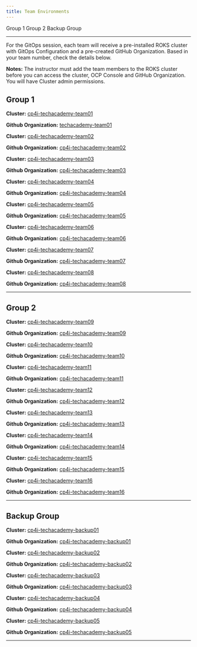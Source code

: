 ```yaml
---
title: Team Environments
---
```


<AnchorLinks>
  <AnchorLink>Group 1</AnchorLink>
  <AnchorLink>Group 2</AnchorLink>
  <AnchorLink>Backup Group</AnchorLink>
</AnchorLinks>

***

For the GitOps session, each team will receive a pre-installed ROKS cluster with GitOps Configuration and a pre-created GitHub Organization. Based in your team number, check the details below.

**Notes:**
The instructor must add the team members to the ROKS cluster before you can access the cluster, OCP Console and GitHub Organization. You will have Cluster admin permissions.

<Accordion>

## Group 1

<AccordionItem title="Team 01">

**Cluster:** <a href="https://cloud.ibm.com/kubernetes/clusters/cajl4ogd06vd2kovr4fg/overview?platformType=openshift&region=us-south&resourceGroup=1de7957c5e71427fa3e4be688072cc8b" target="_blank">cp4i-techacademy-team01</a>


**Github Organization:** <a href="https://github.com/techacademy-team01" target="_blank">techacademy-team01</a>


</AccordionItem>

<AccordionItem title="Team 02">

**Cluster:** <a href="https://cloud.ibm.com/kubernetes/clusters/caj2o6kd05i9d7c36sn0/overview?platformType=openshift&region=us-south&resourceGroup=1de7957c5e71427fa3e4be688072cc8b" target="_blank">cp4i-techacademy-team02</a>


**Github Organization:** <a href="https://github.com/cp4i-techacademy-team02" target="_blank">cp4i-techacademy-team02</a>


</AccordionItem>

<AccordionItem title="Team 03">

**Cluster:** <a href="https://cloud.ibm.com/kubernetes/clusters/caj2o8jd0vauu7436sng/overview?platformType=openshift&region=us-south&resourceGroup=1de7957c5e71427fa3e4be688072cc8b" target="_blank">cp4i-techacademy-team03</a>


**Github Organization:** <a href="https://github.com/cp4i-techacademy-team03" target="_blank">cp4i-techacademy-team03</a>


</AccordionItem>

<AccordionItem title="Team 04">

**Cluster:** <a href="https://cloud.ibm.com/kubernetes/clusters/caj2oadd0k9kvajq3qh0/overview?platformType=openshift&region=us-south&resourceGroup=1de7957c5e71427fa3e4be688072cc8b" target="_blank">cp4i-techacademy-team04</a>


**Github Organization:** <a href="https://github.com/cp4i-techacademy-team04" target="_blank">cp4i-techacademy-team04</a>


</AccordionItem>

<AccordionItem title="Team 05">

**Cluster:** <a href="https://cloud.ibm.com/kubernetes/clusters/caj2oc6d0akjdlttaap0/overview?platformType=openshift&region=us-south&resourceGroup=1de7957c5e71427fa3e4be688072cc8b" target="_blank">cp4i-techacademy-team05</a>


**Github Organization:** <a href="https://github.com/cp4i-techacademy-team05" target="_blank">cp4i-techacademy-team05</a>


</AccordionItem>

<AccordionItem title="Team 06">

**Cluster:** <a href="https://cloud.ibm.com/kubernetes/clusters/caj2oe4d0c17jcironj0/overview?platformType=openshift&region=us-south&resourceGroup=1de7957c5e71427fa3e4be688072cc8b" target="_blank">cp4i-techacademy-team06</a>


**Github Organization:** <a href="https://github.com/cp4i-techacademy-team06" target="_blank">cp4i-techacademy-team06</a>


</AccordionItem>

<AccordionItem title="Team 07">

**Cluster:** <a href="https://cloud.ibm.com/kubernetes/clusters/caj2ogdd0200or69fo5g/overview?platformType=openshift&region=us-south&resourceGroup=1de7957c5e71427fa3e4be688072cc8b" target="_blank">cp4i-techacademy-team07</a>


**Github Organization:** <a href="https://github.com/cp4i-techacademy-team07" target="_blank">cp4i-techacademy-team07</a>


</AccordionItem>

<AccordionItem title="Team 08">

**Cluster:** <a href="https://cloud.ibm.com/kubernetes/clusters/cak9dn3d0o5nb2k2t2r0/overview?platformType=openshift&region=us-south&resourceGroup=1de7957c5e71427fa3e4be688072cc8b" target="_blank">cp4i-techacademy-team08</a>


**Github Organization:** <a href="https://github.com/cp4i-techacademy-team08" target="_blank">cp4i-techacademy-team08</a>


</AccordionItem>

***

## Group 2

<AccordionItem title="Team 09">

**Cluster:** <a href="https://cloud.ibm.com/kubernetes/clusters/cakedeod0k12iupvvhmg/overview?platformType=openshift&region=us-south&resourceGroup=1de7957c5e71427fa3e4be688072cc8b" target="_blank">cp4i-techacademy-team09</a>


**Github Organization:** <a href="https://github.com/cp4i-techacademy-team09" target="_blank">cp4i-techacademy-team09</a>


</AccordionItem>

<AccordionItem title="Team 10">

**Cluster:** <a href="https://cloud.ibm.com/kubernetes/clusters/cak9ds6d0fpipgk3u0l0/overview?platformType=openshift&region=us-south&resourceGroup=1de7957c5e71427fa3e4be688072cc8b" target="_blank">cp4i-techacademy-team10</a>


**Github Organization:** <a href="https://github.com/cp4i-techacademy-team10" target="_blank">cp4i-techacademy-team10</a>


</AccordionItem>

<AccordionItem title="Team 11">

**Cluster:** <a href="https://cloud.ibm.com/kubernetes/clusters/cak9dv5d04job3gpssug/overview?platformType=openshift&region=us-south&resourceGroup=1de7957c5e71427fa3e4be688072cc8b" target="_blank">cp4i-techacademy-team11</a>


**Github Organization:** <a href="https://github.com/cp4i-techacademy-team11" target="_blank">cp4i-techacademy-team11</a>


</AccordionItem>

<AccordionItem title="Team 12">

**Cluster:** <a href="https://cloud.ibm.com/kubernetes/clusters/cak9e18d0ao8pe6rjjeg/overview?platformType=openshift&region=us-south&resourceGroup=1de7957c5e71427fa3e4be688072cc8b" target="_blank">cp4i-techacademy-team12</a>


**Github Organization:** <a href="https://github.com/cp4i-techacademy-team12" target="_blank">cp4i-techacademy-team12</a>


</AccordionItem>

<AccordionItem title="Team 13">

**Cluster:** <a href="https://cloud.ibm.com/kubernetes/clusters/cak9e43d0t1g5i4cftl0/overview?platformType=openshift&region=us-south&resourceGroup=1de7957c5e71427fa3e4be688072cc8b" target="_blank">cp4i-techacademy-team13</a>


**Github Organization:** <a href="https://github.com/cp4i-techacademy-team13" target="_blank">cp4i-techacademy-team13</a>


</AccordionItem>

<AccordionItem title="Team 14">

**Cluster:** <a href="https://cloud.ibm.com/kubernetes/clusters/cak9e6vd0tg396kmkrng/overview?platformType=openshift&region=us-south&resourceGroup=1de7957c5e71427fa3e4be688072cc8b" target="_blank">cp4i-techacademy-team14</a>


**Github Organization:** <a href="https://github.com/cp4i-techacademy-team14" target="_blank">cp4i-techacademy-team14</a>


</AccordionItem>

<AccordionItem title="Team 15">

**Cluster:** <a href="https://cloud.ibm.com/kubernetes/clusters/cak9e8od09mfpccmkro0/overview?platformType=openshift&region=us-south&resourceGroup=1de7957c5e71427fa3e4be688072cc8b" target="_blank">cp4i-techacademy-team15</a>


**Github Organization:** <a href="https://github.com/cp4i-techacademy-team15" target="_blank">cp4i-techacademy-team15</a>


</AccordionItem>

<AccordionItem title="Team 16">

**Cluster:** <a href="https://cloud.ibm.com/kubernetes/clusters/cak9eb2d0poqcucbrj6g/overview?platformType=openshift&region=us-south&resourceGroup=1de7957c5e71427fa3e4be688072cc8b" target="_blank">cp4i-techacademy-team16</a>


**Github Organization:** <a href="https://github.com/cp4i-techacademy-team16" target="_blank">cp4i-techacademy-team16</a>


</AccordionItem>

***

## Backup Group

<AccordionItem title="Backup 01">

**Cluster:** <a href="https://cloud.ibm.com/kubernetes/clusters/cak9gjcd0tempjerjjf0/overview?platformType=openshift&region=us-south&resourceGroup=1de7957c5e71427fa3e4be688072cc8b" target="_blank">cp4i-techacademy-backup01</a>


**Github Organization:** <a href="https://github.com/cp4i-techacademy-backup01" target="_blank">cp4i-techacademy-backup01</a>


</AccordionItem>

<AccordionItem title="Backup 02">

**Cluster:** <a href="https://cloud.ibm.com/kubernetes/clusters/cajqhr0d0tcbkl01de6g/overview?platformType=openshift&region=us-south&resourceGroup=1de7957c5e71427fa3e4be688072cc8b" target="_blank">cp4i-techacademy-backup02</a>


**Github Organization:** <a href="https://github.com/cp4i-techacademy-backup02" target="_blank">cp4i-techacademy-backup02</a>


</AccordionItem>

<AccordionItem title="Backup 03">

**Cluster:** <a href="https://cloud.ibm.com/kubernetes/clusters/caj59oid01lleflnqrf0/overview?platformType=openshift&region=us-south&resourceGroup=1de7957c5e71427fa3e4be688072cc8b" target="_blank">cp4i-techacademy-backup03</a>


**Github Organization:** <a href="https://github.com/cp4i-techacademy-backup03" target="_blank">cp4i-techacademy-backup03</a>


</AccordionItem>

<AccordionItem title="Backup 04">

**Cluster:** <a href="https://cloud.ibm.com/kubernetes/clusters/caj59qod0c4mhqt2agdg/overview?platformType=openshift&region=us-south&resourceGroup=1de7957c5e71427fa3e4be688072cc8b" target="_blank">cp4i-techacademy-backup04</a>


**Github Organization:** <a href="https://github.com/cp4i-techacademy-backup04" target="_blank">cp4i-techacademy-backup04</a>


</AccordionItem>

<AccordionItem title="Backup 05">

**Cluster:** <a href="https://cloud.ibm.com/kubernetes/clusters/caj59spd027ufgironqg/overview?platformType=openshift&region=us-south&resourceGroup=1de7957c5e71427fa3e4be688072cc8b" target="_blank">cp4i-techacademy-backup05</a>


**Github Organization:** <a href="https://github.com/cp4i-techacademy-backup05" target="_blank">cp4i-techacademy-backup05</a>


</AccordionItem>

***

</Accordion>
